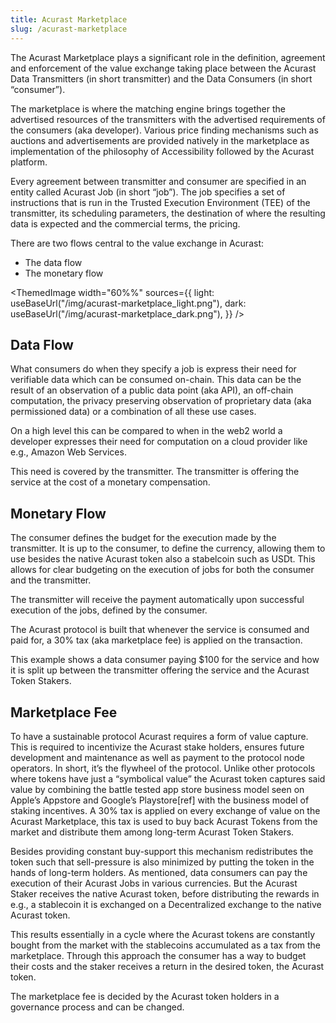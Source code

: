 ```yaml
---
title: Acurast Marketplace
slug: /acurast-marketplace
---
```



The Acurast Marketplace plays a significant role in the definition, agreement and enforcement of the value exchange taking place between the Acurast Data Transmitters (in short transmitter) and the Data Consumers (in short “consumer”).

The marketplace is where the matching engine brings together the advertised resources of the transmitters with the advertised requirements of the consumers (aka developer). Various price finding mechanisms such as auctions and advertisements are provided natively in the marketplace as implementation of the philosophy of Accessibility followed by the Acurast platform.

Every agreement between transmitter and consumer are specified in an entity called Acurast Job (in short “job”). The job specifies a set of instructions that is run in the Trusted Execution Environment (TEE) of the transmitter, its scheduling parameters, the destination of where the resulting data is expected and the commercial terms, the pricing.

There are two flows central to the value exchange in Acurast:

- The data flow
- The monetary flow

<div class="padding-vert--md"></div>

<ThemedImage
  width="60%%"
  sources={{
    light: useBaseUrl("/img/acurast-marketplace_light.png"),
    dark: useBaseUrl("/img/acurast-marketplace_dark.png"),
  }}
/>

<div class="padding-vert--md"></div>

## Data Flow

What consumers do when they specify a job is express their need for verifiable data which can be consumed on-chain. This data can be the result of an observation of a public data point (aka API), an off-chain computation, the privacy preserving observation of proprietary data (aka permissioned data) or a combination of all these use cases.

On a high level this can be compared to when in the web2 world a developer expresses their need for computation on a cloud provider like e.g., Amazon Web Services.

This need is covered by the transmitter. The transmitter is offering the service at the cost of a monetary compensation.

## Monetary Flow

The consumer defines the budget for the execution made by the transmitter. It is up to the consumer, to define the currency, allowing them to use besides the native Acurast token also a stabelcoin such as USDt. This allows for clear budgeting on the execution of jobs for both the consumer and the transmitter.

The transmitter will receive the payment automatically upon successful execution of the jobs, defined by the consumer.

The Acurast protocol is built that whenever the service is consumed and paid for, a 30% tax (aka marketplace fee) is applied on the transaction.

This example shows a data consumer paying $100 for the service and how it is split up between the transmitter offering the service and the Acurast Token Stakers.

## Marketplace Fee

To have a sustainable protocol Acurast requires a form of value capture. This is required to incentivize the Acurast stake holders, ensures future development and maintenance as well as payment to the protocol node operators. In short, it’s the flywheel of the protocol. Unlike other protocols where tokens have just a “symbolical value” the Acurast token captures said value by combining the battle tested app store business model seen on Apple’s Appstore and Google’s Playstore[ref] with the business model of staking incentives. A 30% tax is applied on every exchange of value on the Acurast Marketplace, this tax is used to buy back Acurast Tokens from the market and distribute them among long-term Acurast Token Stakers.

Besides providing constant buy-support this mechanism redistributes the token such that sell-pressure is also minimized by putting the token in the hands of long-term holders. As mentioned, data consumers can pay the execution of their Acurast Jobs in various currencies. But the Acurast Staker receives the native Acurast token, before distributing the rewards in e.g., a stablecoin it is exchanged on a Decentralized exchange to the native Acurast token.

This results essentially in a cycle where the Acurast tokens are constantly bought from the market with the stablecoins accumulated as a tax from the marketplace. Through this approach the consumer has a way to budget their costs and the staker receives a return in the desired token, the Acurast token.

The marketplace fee is decided by the Acurast token holders in a governance process and can be changed.
